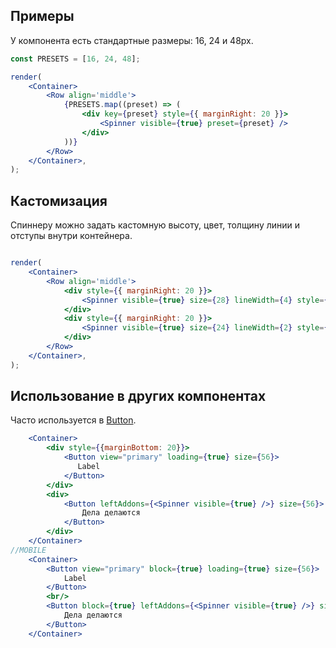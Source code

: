 ## Примеры

У компонента есть стандартные размеры: 16, 24 и 48px.

```jsx live
const PRESETS = [16, 24, 48];

render(
    <Container>
        <Row align='middle'>
            {PRESETS.map((preset) => (
                <div key={preset} style={{ marginRight: 20 }}>
                    <Spinner visible={true} preset={preset} />
                </div>
            ))}
        </Row>
    </Container>,
);
```

## Кастомизация

Спиннеру можно задать кастомную высоту, цвет, толщину линии и отступы внутри контейнера.

```jsx live

render(
    <Container>
        <Row align='middle'>
            <div style={{ marginRight: 20 }}>
                <Spinner visible={true} size={28} lineWidth={4} style={{ padding: "var(--gap-2)", color: "var(--color-light-decorative-text-red)" }} />
            </div>
            <div style={{ marginRight: 20 }}>
                <Spinner visible={true} size={24} lineWidth={2} style={{ padding: "var(--gap-4)", color: "var(--color-light-decorative-text-blue)" }} />
            </div>
        </Row>
    </Container>,
);
```

## Использование в других компонентах

Часто используется в [Button](?path=/docs/button--docs).

```jsx live
    <Container>
        <div style={{marginBottom: 20}}>
            <Button view="primary" loading={true} size={56}>
               Label
            </Button>
        </div>
        <div>
            <Button leftAddons={<Spinner visible={true} />} size={56}>
                Дела делаются
            </Button>
        </div>
    </Container>
//MOBILE
    <Container>
        <Button view="primary" block={true} loading={true} size={56}>
            Label
        </Button>
        <br/>
        <Button block={true} leftAddons={<Spinner visible={true} />} size={56}>
            Дела делаются
        </Button>
    </Container>
```
